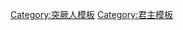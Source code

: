 {{Navbox
|name  = 塞爾柱王朝
|title = [[塞爾柱王朝]]
|state = {{{state|collapsed}}}
|listclass = hlist
|titlestyle = background:skyblue;
|groupstyle = background:skyblue;

|group1 = 早期的塞爾柱統治者
|list1  = 
* [[杜卡克|杜卡克·貝格]]
* [[塞尔柱 (姓名)|塞爾柱·貝格]]
* {{le|米迦勒 (塞爾柱·貝格之子)|Mikail of Kınık tribe|米迦勒}}
* [[伊斯拉里|阿爾斯蘭·伊斯拉里]]
* {{link-tr|穆薩·葉護|Musa Yabgu}}
|group2 = [[塞尔柱帝国#統治者列表|塞爾柱帝國蘇丹]]（1037年－1194年）
|list2  = 
* [[图赫里勒·贝格]]
* [[阿爾普·阿爾斯蘭]]
* [[马立克沙一世]]
* {{le|馬哈茂德一世 (塞爾柱蘇丹)|Mahmud I of Great Seljuq|馬哈茂德一世}}
* [[巴爾基雅魯克]]
* {{le|馬立克沙二世|Malik-Shah II}}
* {{le|穆罕默德一世·塔帕爾|Muhammad I Tapar|穆罕默德一世}} 
* {{le|馬哈茂德二世 (塞爾柱蘇丹)|Mahmud II (Seljuq sultan)|馬哈茂德二世}}與[[艾哈迈德·桑贾尔]]
* [[達烏德 (塞爾柱蘇丹)|達烏德]]
* {{le|圖赫里勒二世|Tughril II}}
* {{le|吉亞斯丁·馬蘇德|Ghiyath ad-Din Mas'ud|馬蘇德}}
* {{le|馬立克沙三世|Malik-Shah III}}
* {{le|穆罕默德二世·伊本·馬哈茂德|Muhammad II ibn Mahmud|穆罕默德二世}}
* {{le|蘇萊曼沙 (塞爾柱蘇丹)|Suleiman-Shah|蘇萊曼沙}}
* [[阿爾斯蘭沙 (塞爾柱蘇丹)|阿爾斯蘭沙]]
* [[圖赫里勒三世]]
 

|group3 = [[大呼罗珊|呼羅珊統治者]]（1040年－1118年）
|list3  = 
* [[恰格勒·贝格]]
* [[阿爾普·阿爾斯蘭]]
* [[阿爾斯蘭沙·伊本·阿爾普·阿爾斯蘭|阿爾斯蘭沙]] 
* [[托格罕沙·伊本·阿爾普·阿爾斯蘭|托格罕沙]] 
* [[阿爾斯蘭-阿爾貢]]
* [[艾哈迈德·桑贾尔]]

|group4 = {{le|克爾曼塞爾柱蘇丹國|Kerman Seljuk Sultanate|克爾曼統治者}}（1048年－1188年）
|list4  = 
* {{le|卡伏特|Qavurt}}
* [[克爾曼沙]]
* [[侯賽因·伊本·克爾曼沙|侯賽因]]
* [[蘇丹沙 (克爾曼)|蘇丹沙]]
* [[圖蘭沙一世]]
* {{le|伊蘭沙·伊本·圖蘭沙|Iranshah ibn Turanshah|伊蘭沙}}
* {{le|阿爾斯蘭沙一世|Arslan Shah I}}
* [[穆罕默德沙一世]]
* [[圖赫里勒沙]]
* [[巴赫拉姆沙 (克爾曼)|巴赫拉姆沙]]
* [[阿爾斯蘭沙二世]]
* [[圖蘭沙二世]] 
* {{le|穆罕默德沙二世|Muhammad-Shah ibn Bahram-Shah}}

|group5 = {{le|大馬士革統治者列表|List of rulers of Damascus#Seljuq emirs|大馬士革統治者}}（1076年－1105年）
|list5  = 
* {{le|阿西茲·伊本·烏瓦克|Atsiz ibn Uvaq}}
* {{le|突突什一世|Tutush I}}
* {{le|杜卡克 (大馬士革統治者)|Duqaq (Seljuk ruler of Damascus)|杜卡克}}
* [[突突什二世]]
* {{le|伊塔什|Irtash}}

|group6 = {{le|阿勒頗統治者列表|List of rulers of Aleppo#Seljuq Dynasty|阿勒頗統治者}}（1086年－1117年）
|list6  =
* {{le|阿克·桑庫爾·哈吉卜|Aq Sunqur al-Hajib}}
* {{le|突突什一世|Tutush I}}
* {{le|法赫爾·穆爾克·拉德溫|Fakhr al-Mulk Radwan|拉德溫}}
* {{le|阿爾普·阿爾斯蘭·阿赫拉斯|Alp Arslan al-Akhras}}
* {{le|蘇丹沙·伊本·拉德溫|Sultan Shah ibn Radwan}}
  
|group7 = [[魯姆蘇丹國#苏丹列表|魯姆蘇丹國蘇丹]]（1092年－1307年）
|list7  = 
* [[庫塔爾米什]] 
* [[蘇萊曼沙阿一世]] 
* [[基利傑阿爾斯蘭一世]] 
* [[馬立克沙 (魯姆)|馬立克沙]] 
* [[梅蘇德一世]] 
* [[基利傑阿爾斯蘭二世]] 
* [[凱霍斯魯一世]] 
* [[蘇萊曼沙阿二世]]  
* [[基利傑阿爾斯蘭三世]] 
* [[凱考斯一世]] 
* [[凱庫巴德一世]] 
* [[凱霍斯魯二世]] 
* [[凱考斯二世]] 
* [[基利傑阿爾斯蘭四世]] 
* [[凱庫巴德二世]] 
* [[凱霍斯魯三世]] 
* [[梅蘇德二世]] 
* [[凱庫巴德三世]] 

}}<noinclude>
{{collapsible option}}
[[Category:突厥人模板]]
[[Category:君主模板]]
</noinclude>